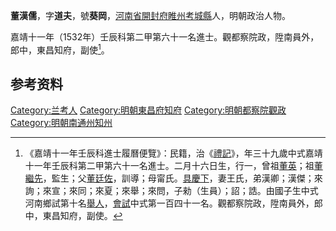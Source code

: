 {{明清人物信息框
| 姓名 = 董漢儒
| 原名 =
| 圖片名稱= 
| 圖片大小 =
| 圖片說明 = 
| 最高職務 = 東昌府知府
| 國家 = 大明 
| 爵位 =
| 籍貫 = [[河南省|河南省]][[開封府|開封府]][[睢州|睢州]][[考城縣|考城縣]]
| 族裔 = 
| 旗籍 = 
| 字號 = 
| 諡號 =
| 出生日期 = 二月十六日
| 出生地點 =
| 逝世日期 = 
| 逝世地點 =
| 墓葬 =
| 配偶 = 王氏
| 親屬 = 曾祖[[董英|董英]]，祖[[董繼先|董繼先]]，父[[董廷佐|董廷佐]]，母甯氏
| 出身 =
* 嘉靖十一年壬辰科進士
| 經歷 =
| 著作 =  
}}
'''董漢儒'''{{BD|1494年||？年||}}，字'''道夫'''，號'''葵岡'''，[[河南省|河南省]][[開封府|開封府]][[睢州|睢州]][[考城縣|考城縣]]人，明朝政治人物。

嘉靖十一年（1532年）壬辰科第二甲第六十一名進士。觀都察院政，陞南員外，郎中，東昌知府，副使<ref>《嘉靖十一年壬辰科進士履曆便覽》：民籍，治《[[禮記|禮記]]》，年三十九歲中式嘉靖十一年壬辰科第二甲第六十一名進士。二月十六日生，行一，曾祖[[董英|董英]]；祖[[董繼先|董繼先]]，監生；父[[董廷佐|董廷佐]]，訓導；母甯氏。[[具慶下|具慶下]]，妻王氏，弟漢卿；漢傑；來詢；來宣；來同；來夏；來舉；來問，子勑（生員）；詔；誥。由國子生中式河南鄉試第十名[[舉人|舉人]]，[[會試|會試]]中式第一百四十一名。觀都察院政，陞南員外，郎中，東昌知府，副使。</ref>。

== 参考资料 ==
{{reflist}}

{{嘉靖十一年壬辰科殿试金榜}}

{{Authority control}}
{{DEFAULTSORT:Dong董}}
[[Category:兰考人|Category:兰考人]]
[[Category:明朝東昌府知府|Category:明朝東昌府知府]]
[[Category:明朝都察院觀政|Category:明朝都察院觀政]]
[[Category:明朝南通州知州|Category:明朝南通州知州]]

{{明朝人物小作品}}